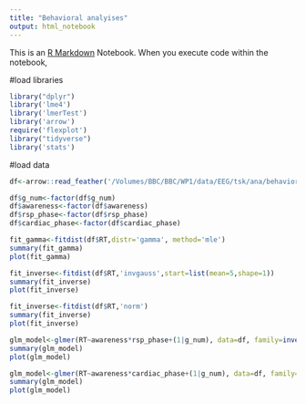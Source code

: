 ```yaml
---
title: "Behavioral analyises"
output: html_notebook
---
```


This is an [R Markdown](http://rmarkdown.rstudio.com) Notebook. When you execute code within the notebook, 

#load libraries
```r
library("dplyr")
library('lme4')
library('lmerTest')
library('arrow')
require('flexplot')
library("tidyverse")
library('stats')

```



#load data

```r

df<-arrow::read_feather('/Volumes/BBC/BBC/WP1/data/EEG/tsk/ana/behavioral/epoch_df/tsk_n_epo_vep_cfa_df_P1_150_2_5quantile_symm_filtered.feather')
```

```r
df$g_num<-factor(df$g_num)
df$awareness<-factor(df$awareness)
df$rsp_phase<-factor(df$rsp_phase)
df$cardiac_phase<-factor(df$cardiac_phase)

```


```r
fit_gamma<-fitdist(df$RT,distr='gamma', method='mle')
summary(fit_gamma)
plot(fit_gamma)
```
```r
fit_inverse<-fitdist(df$RT,'invgauss',start=list(mean=5,shape=1))
summary(fit_inverse)
plot(fit_inverse)
```
```r
fit_inverse<-fitdist(df$RT,'norm')
summary(fit_inverse)
plot(fit_inverse)
```


```r
glm_model<-glmer(RT~awareness*rsp_phase+(1|g_num), data=df, family=inverse.gaussian(link="identity"))
summary(glm_model)
plot(glm_model)
```

```r
glm_model<-glmer(RT~awareness*cardiac_phase+(1|g_num), data=df, family=inverse.gaussian(link="identity"))
summary(glm_model)
plot(glm_model)
```

